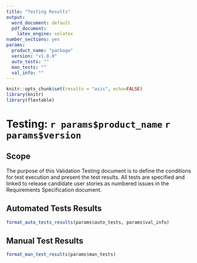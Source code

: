 ```yaml
---
title: "Testing Results"
output:
  word_document: default
  pdf_document:
    latex_engine: xelatex
number_sections: yes
params:
  product_name: "package"
  version: "v1.0.0"
  auto_tests: ""
  man_tests: ""
  val_info: ""
---
```


```r
knitr::opts_chunk$set(results = "asis", echo=FALSE)
library(knitr)
library(flextable)
```

# Testing: `r params$product_name` `r params$version`

## Scope
The purpose of this Validation Testing document is to define the conditions for test execution and present the test results. All tests are specified and linked to release candidate user stories as numbered issues in the Requirements Specification document.

## Automated Tests Results
```r
format_auto_tests_results(params$auto_tests, params$val_info)
```

## Manual Test Results
```r
format_man_test_results(params$man_tests)
```

